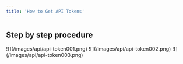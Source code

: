 ```yaml
---
title: 'How to Get API Tokens'
---
```


## Step by step procedure

<Steps>
  <Step title="Go to Dashboard">

  </Step>

  <Step title="Click your company">
    ![](/images/api/api-token001.png)
  </Step>

  <Step title="Click API Tab">
    ![](/images/api/api-token002.png)
  </Step>

  <Step title="Copy your API Key">
    ![](/images/api/api-token003.png)
  </Step>

  <Step title="And your Secret key">

  </Step>

  <Step title="Click Regenerate for a new set of keys">

  </Step>
</Steps>

##